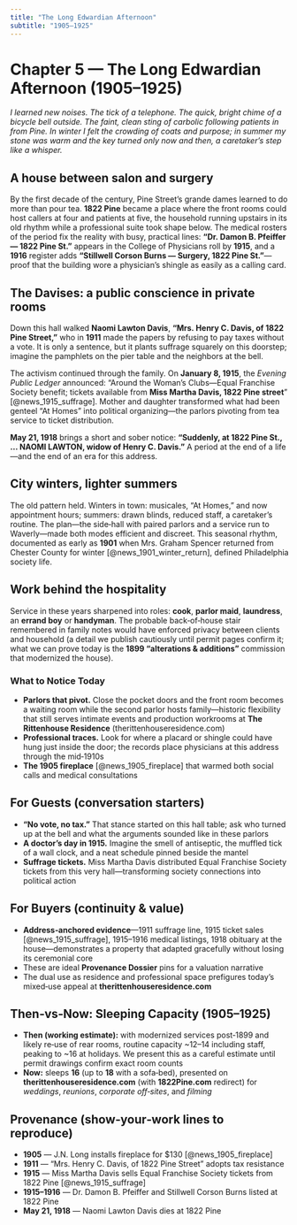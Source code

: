 ```yaml
---
title: "The Long Edwardian Afternoon"
subtitle: "1905–1925"
---
```


# Chapter 5 — The Long Edwardian Afternoon (1905–1925)

*I learned new noises. The tick of a telephone. The quick, bright chime of a bicycle bell outside. The faint, clean sting of carbolic following patients in from Pine. In winter I felt the crowding of coats and purpose; in summer my stone was warm and the key turned only now and then, a caretaker's step like a whisper.*

## A house between salon and surgery

By the first decade of the century, Pine Street's grande dames learned to do more than pour tea. **1822 Pine** became a place where the front rooms could host callers at four and patients at five, the household running upstairs in its old rhythm while a professional suite took shape below. The medical rosters of the period fix the reality with busy, practical lines: **"Dr. Damon B. Pfeiffer — 1822 Pine St."** appears in the College of Physicians roll by **1915**, and a **1916** register adds **"Stillwell Corson Burns — Surgery, 1822 Pine St."**—proof that the building wore a physician's shingle as easily as a calling card.

## The Davises: a public conscience in private rooms

Down this hall walked **Naomi Lawton Davis**, **"Mrs. Henry C. Davis, of 1822 Pine Street,"** who in **1911** made the papers by refusing to pay taxes without a vote. It is only a sentence, but it plants suffrage squarely on this doorstep; imagine the pamphlets on the pier table and the neighbors at the bell.

The activism continued through the family. On **January 8, 1915**, the *Evening Public Ledger* announced: "Around the Woman's Clubs—Equal Franchise Society benefit; tickets available from **Miss Martha Davis, 1822 Pine street**" [@news_1915_suffrage]. Mother and daughter transformed what had been genteel "At Homes" into political organizing—the parlors pivoting from tea service to ticket distribution.

**May 21, 1918** brings a short and sober notice: **"Suddenly, at 1822 Pine St., … NAOMI LAWTON, widow of Henry C. Davis."** A period at the end of a life—and the end of an era for this address.

## City winters, lighter summers

The old pattern held. Winters in town: musicales, "At Homes," and now appointment hours; summers: drawn blinds, reduced staff, a caretaker's routine. The plan—the side‑hall with paired parlors and a service run to Waverly—made both modes efficient and discreet. This seasonal rhythm, documented as early as **1901** when Mrs. Graham Spencer returned from Chester County for winter [@news_1901_winter_return], defined Philadelphia society life.

## Work behind the hospitality

Service in these years sharpened into roles: **cook**, **parlor maid**, **laundress**, an **errand boy** or **handyman**. The probable back‑of‑house stair remembered in family notes would have enforced privacy between clients and household (a detail we publish cautiously until permit pages confirm it; what we can prove today is the **1899 "alterations & additions"** commission that modernized the house).

::: {.callout-note}
### What to Notice Today

* **Parlors that pivot.** Close the pocket doors and the front room becomes a waiting room while the second parlor hosts family—historic flexibility that still serves intimate events and production workrooms at **The Rittenhouse Residence** (therittenhouseresidence.com)
* **Professional traces.** Look for where a placard or shingle could have hung just inside the door; the records place physicians at this address through the mid‑1910s
* **The 1905 fireplace** [@news_1905_fireplace] that warmed both social calls and medical consultations
:::

## For Guests (conversation starters)

* **"No vote, no tax."** That stance started on this hall table; ask who turned up at the bell and what the arguments sounded like in these parlors
* **A doctor's day in 1915.** Imagine the smell of antiseptic, the muffled tick of a wall clock, and a neat schedule pinned beside the mantel
* **Suffrage tickets.** Miss Martha Davis distributed Equal Franchise Society tickets from this very hall—transforming society connections into political action

## For Buyers (continuity & value)

* **Address‑anchored evidence**—1911 suffrage line, 1915 ticket sales [@news_1915_suffrage], 1915–1916 medical listings, 1918 obituary at the house—demonstrates a property that adapted gracefully without losing its ceremonial core
* These are ideal **Provenance Dossier** pins for a valuation narrative
* The dual use as residence and professional space prefigures today's mixed‑use appeal at **therittenhouseresidence.com**

## Then‑vs‑Now: Sleeping Capacity (1905–1925)

* **Then (working estimate):** with modernized services post‑1899 and likely re‑use of rear rooms, routine capacity ~12–14 including staff, peaking to ~16 at holidays. We present this as a careful estimate until permit drawings confirm exact room counts
* **Now:** sleeps **16** (up to **18** with a sofa‑bed), presented on **therittenhouseresidence.com** (with **1822Pine.com** redirect) for *weddings*, *reunions*, *corporate off‑sites*, and *filming*

## Provenance (show‑your‑work lines to reproduce)

* **1905** — J.N. Long installs fireplace for $130 [@news_1905_fireplace]
* **1911** — "Mrs. Henry C. Davis, of 1822 Pine Street" adopts tax resistance
* **1915** — Miss Martha Davis sells Equal Franchise Society tickets from 1822 Pine [@news_1915_suffrage]
* **1915–1916** — Dr. Damon B. Pfeiffer and Stillwell Corson Burns listed at 1822 Pine
* **May 21, 1918** — Naomi Lawton Davis dies at 1822 Pine